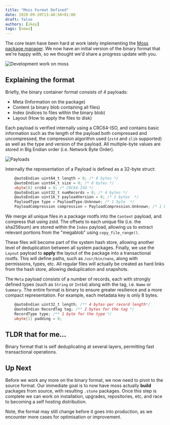 ```yaml
---
title: "Moss Format Defined"
date: 2020-09-20T13:48:50+01:00
draft: false
authors: [ikey]
tags: [news]
---
```


The core team have been hard at work lately implementing the [Moss package manager](https://github.com/serpent-linux/moss).
We now have an initial version of the binary format that we're happy with, so we thought we'd share a progress update
with you.

<more></more>

![Development work on moss](./Featured.webp)

## Explaining the format

Briefly, the binary container format consists of 4 payloads:

 - Meta (Information on the package)
 - Content (a binary blob containing all files)
 - Index (indices to files within the binary blob)
 - Layout (How to apply the files to disk)

Each payload is verified internally using a CRC64-ISO, and contains basic information such as the length of the payload
both compressed and uncompressed, the compression algorithm used (`zstd` and `zlib` supported) as well as the type and
version of the payload. All multiple-byte values are stored in Big Endian order (i.e. Network Byte Order).

![Payloads](./Payloads.webp "All relevant payloads")

Internally the representation of a Payload is defined as a 32-byte struct:

```d
    @autoEndian uint64_t length = 0; /* 8 bytes */
    @autoEndian uint64_t size = 0; /* 8 bytes */
    ubyte[8] crc64 = 0; /* CRC64-ISO */
    @autoEndian uint32_t numRecords = 0; /* 4 bytes */
    @autoEndian uint16_t payloadVersion = 0; /* 2 bytes  */
    PayloadType type = PayloadType.Unknown; /* 1 byte  */
    PayloadCompression compression = PayloadCompression.Unknown; /* 1 byte */
```

We merge all unique files in a package rootfs into the `Content` payload, and compress that using zstd. The offsets to
each unique file (i.e. the sha256sum) are stored within the `Index` payload, allowing us to extract relevant portions
from the "megablob" using `copy_file_range()`.

These files will become part of the system hash store, allowing another level of deduplication between all system
packages. Finally, we use the `Layout` payload to **apply** the layout of the package into a transactional rootfs.
This will define paths, such as `/usr/bin/nano`, along with permissions, types, etc. All regular files will actually
be created as hard links from the hash store, allowing deduplication and snapshots.

The `Meta` payload consists of a number of records, each with strongly defined types (such as `String` or `Int64`) along
with the tag, i.e. `Name` or `Summary`. The entire format is binary to ensure greater resilience and a more compact
representation. For example, each metadata key is only 8 bytes.

```d
    @autoEndian uint32_t length; /** 4 bytes per record length*/
    @autoEndian RecordTag tag; /** 2 bytes for the tag */
    RecordType type; /** 1 byte for the type */
    ubyte[1] padding = 0;
```


## TLDR that for me...

Binary format that is self deduplicating at several layers, permitting fast transactional operations.

## Up Next

Before we work any more on the binary format, we now need to pivot to the source format. Our immediate goal is to now
have moss actually **build** packages from source, with resulting `.stone` packages. Once this step is complete we can
work on installation, upgrades, repositories, etc, and race to becoming a self hosting distribution.

Note, the format may still change before it goes into production, as we encounter more cases for optimisation or
improvement.
